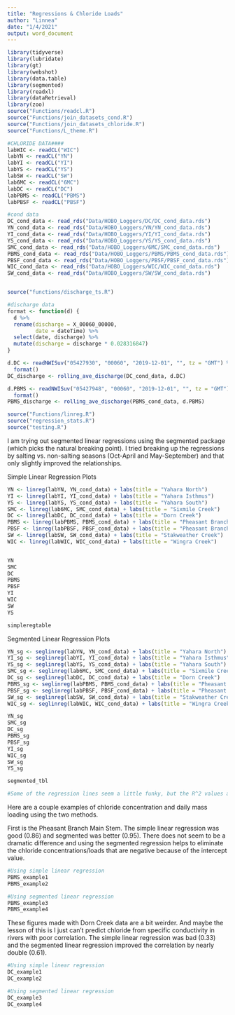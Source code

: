 ```yaml
---
title: "Regressions & Chloride Loads"
author: "Linnea"
date: "1/4/2021"
output: word_document
---
```


```r
library(tidyverse)
library(lubridate)
library(gt)
library(webshot)
library(data.table)
library(segmented)
library(readxl)
library(dataRetrieval)
library(zoo)
source("Functions/readcl.R")
source("Functions/join_datasets_cond.R")
source("Functions/join_datasets_chloride.R")
source("Functions/L_theme.R")

#CHLORIDE DATA####
labWIC <- readCL("WIC")
labYN <- readCL("YN")
labYI <- readCL("YI")
labYS <- readCL("YS")
labSW <- readCL("SW")
lab6MC <- readCL("6MC")
labDC <- readCL("DC")
labPBMS <- readCL("PBMS")
labPBSF <- readCL("PBSF")

#cond data
DC_cond_data <- read_rds("Data/HOBO_Loggers/DC/DC_cond_data.rds")
YN_cond_data <- read_rds("Data/HOBO_Loggers/YN/YN_cond_data.rds")
YI_cond_data <- read_rds("Data/HOBO_Loggers/YI/YI_cond_data.rds")
YS_cond_data <- read_rds("Data/HOBO_Loggers/YS/YS_cond_data.rds")
SMC_cond_data <- read_rds("Data/HOBO_Loggers/6MC/SMC_cond_data.rds")
PBMS_cond_data <- read_rds("Data/HOBO_Loggers/PBMS/PBMS_cond_data.rds")
PBSF_cond_data <- read_rds("Data/HOBO_Loggers/PBSF/PBSF_cond_data.rds")
WIC_cond_data <- read_rds("Data/HOBO_Loggers/WIC/WIC_cond_data.rds")
SW_cond_data <- read_rds("Data/HOBO_Loggers/SW/SW_cond_data.rds")


source("functions/discharge_ts.R")

#discharge data
format <- function(d) {
  d %>%
  rename(discharge = X_00060_00000,
         date = dateTime) %>%
  select(date, discharge) %>%
  mutate(discharge = discharge * 0.028316847)
}

d.DC <- readNWISuv("05427930", "00060", "2019-12-01", "", tz = "GMT") %>%
  format()
DC_discharge <- rolling_ave_discharge(DC_cond_data, d.DC)

d.PBMS <- readNWISuv("05427948", "00060", "2019-12-01", "", tz = "GMT") %>%
  format()
PBMS_discharge <- rolling_ave_discharge(PBMS_cond_data, d.PBMS)

source("Functions/linreg.R")
source("regression_stats.R")
source("testing.R")

```


I am trying out segmented linear regressions using the segmented package (which picks the natural breaking point). I tried breaking up the regressions by salting vs. non-salting seasons (Oct-April and May-September) and that only slightly improved the relationships. 


Simple Linear Regression Plots
```r

YN <- linreg(labYN, YN_cond_data) + labs(title = "Yahara North")
YI <- linreg(labYI, YI_cond_data) + labs(title = "Yahara Isthmus")
YS <- linreg(labYS, YS_cond_data) + labs(title = "Yahara South")
SMC <- linreg(lab6MC, SMC_cond_data) + labs(title = "Sixmile Creek")
DC <- linreg(labDC, DC_cond_data) + labs(title = "Dorn Creek")
PBMS <- linreg(labPBMS, PBMS_cond_data) + labs(title = "Pheasant Branch Creek - Main")
PBSF <- linreg(labPBSF, PBSF_cond_data) + labs(title = "Pheasant Branch Creek - South")
SW <- linreg(labSW, SW_cond_data) + labs(title = "Stakweather Creek")
WIC <- linreg(labWIC, WIC_cond_data) + labs(title = "Wingra Creek")



```

```r
YN
SMC
DC
PBMS
PBSF
YI
WIC
SW
YS

simpleregtable

```

Segmented Linear Regression Plots
```r

YN_sg <- seglinreg(labYN, YN_cond_data) + labs(title = "Yahara North")
YI_sg <- seglinreg(labYI, YI_cond_data) + labs(title = "Yahara Isthmus")
YS_sg <- seglinreg(labYS, YS_cond_data) + labs(title = "Yahara South")
SMC_sg <- seglinreg(lab6MC, SMC_cond_data) + labs(title = "Sixmile Creek")
DC_sg <- seglinreg(labDC, DC_cond_data) + labs(title = "Dorn Creek")
PBMS_sg <- seglinreg(labPBMS, PBMS_cond_data) + labs(title = "Pheasant Branch Creek - Main")
PBSF_sg <- seglinreg(labPBSF, PBSF_cond_data) + labs(title = "Pheasant Branch Creek - South")
SW_sg <- seglinreg(labSW, SW_cond_data) + labs(title = "Stakweather Creek")
WIC_sg <- seglinreg(labWIC, WIC_cond_data) + labs(title = "Wingra Creek")

```

```r
YN_sg
SMC_sg
DC_sg
PBMS_sg
PBSF_sg
YI_sg
WIC_sg
SW_sg
YS_sg

segmented_tbl

#Some of the regression lines seem a little funky, but the R^2 values are so much better. 

```

Here are a couple examples of chloride concentration and daily mass loading using the two methods. 

First is the Pheasant Branch Main Stem. The simple linear regression was good (0.86) and segmented was better (0.95). There does not seem to be a dramatic difference and using the segmented regression helps to eliminate the chloride concentrations/loads that are negative because of the intercept value. 

```r
#Using simple linear regression
PBMS_example1
PBMS_example2

#Using segmented linear regression
PBMS_example3
PBMS_example4

```

These figures made with Dorn Creek data are a bit weirder. And maybe the lesson of this is I just can't predict chloride from specific conductivity in rivers with poor correlation. The simple linear regression was bad (0.33) and the segmented linear regression improved the correlation by nearly double (0.61). 

```r
#Using simple linear regression
DC_example1
DC_example2

#Using segmented linear regression
DC_example3
DC_example4

```


